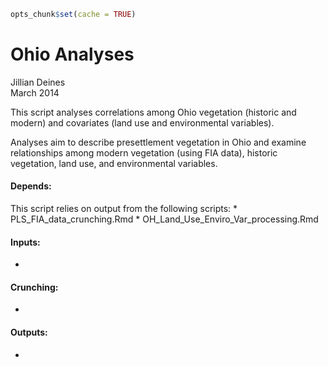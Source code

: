 ```r
opts_chunk$set(cache = TRUE)
```

Ohio Analyses
========================================================

Jillian Deines  
March 2014  

This script analyses correlations among Ohio vegetation (historic and modern) and covariates (land use and environmental variables).

Analyses aim to describe presettlement vegetation in Ohio and examine relationships among
modern vegetation (using FIA data), historic vegetation, land use, and environmental variables.

#### Depends:
This script relies on output from the following scripts:
* PLS_FIA_data_crunching.Rmd
* OH_Land_Use_Enviro_Var_processing.Rmd

#### Inputs:
* 

#### Crunching:
* 

#### Outputs:
* 


